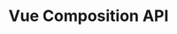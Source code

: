 ---
id: "q_vue_med_020"
questionType: "MULTIPLE_CHOICE"
title: "Vue Composition API"
description: "Which function is used to define reactive objects?"
difficulty: "MEDIUM"
category: "Vue"
options:
  - "ref()"
  - "reactive()"
  - "watch()"
  - "defineComponent()"
correctAnswer: 1
---